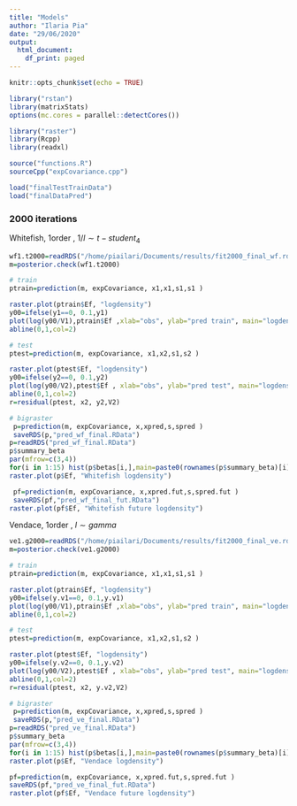 ```yaml
---
title: "Models"
author: "Ilaria Pia"
date: "29/06/2020"
output:
  html_document:
    df_print: paged
---
```


```r
knitr::opts_chunk$set(echo = TRUE)

library("rstan")
library(matrixStats)
options(mc.cores = parallel::detectCores())

library("raster")
library(Rcpp)
library(readxl)

source("functions.R")
sourceCpp("expCovariance.cpp")

load("finalTestTrainData")
load("finalDataPred")
```

### 2000 iterations

Whitefish, 1order , $1/l\sim t-student_4$
```r
wf1.t2000=readRDS("/home/piailari/Documents/results/fit2000_final_wf.rds")
m=posterior.check(wf1.t2000)

# train
ptrain=prediction(m, expCovariance, x1,x1,s1,s1 )

raster.plot(ptrain$Ef, "logdensity")
y00=ifelse(y1==0, 0.1,y1)
plot(log(y00/V1),ptrain$Ef ,xlab="obs", ylab="pred train", main="logdensity")
abline(0,1,col=2)

# test
ptest=prediction(m, expCovariance, x1,x2,s1,s2 )

raster.plot(ptest$Ef, "logdensity")
y00=ifelse(y2==0, 0.1,y2)
plot(log(y00/V2),ptest$Ef , xlab="obs", ylab="pred test", main="logdensity")
abline(0,1,col=2)
r=residual(ptest, x2, y2,V2)

# bigraster
 p=prediction(m, expCovariance, x,xpred,s,spred )
 saveRDS(p,"pred_wf_final.RData")
p=readRDS("pred_wf_final.RData")
p$summary_beta
par(mfrow=c(3,4))
for(i in 1:15) hist(p$betas[i,],main=paste0(rownames(p$summary_beta)[i]))
raster.plot(p$Ef, "Whitefish logdensity")

 pf=prediction(m, expCovariance, x,xpred.fut,s,spred.fut )
 saveRDS(pf,"pred_wf_final_fut.RData")
raster.plot(pf$Ef, "Whitefish future logdensity")

```

Vendace, 1order , $l\sim gamma$
```r
ve1.g2000=readRDS("/home/piailari/Documents/results/fit2000_final_ve.rds")
m=posterior.check(ve1.g2000)

# train
ptrain=prediction(m, expCovariance, x1,x1,s1,s1 )

raster.plot(ptrain$Ef, "logdensity")
y00=ifelse(y.v1==0, 0.1,y.v1)
plot(log(y00/V1),ptrain$Ef ,xlab="obs", ylab="pred train", main="logdensity")
abline(0,1,col=2)

# test
ptest=prediction(m, expCovariance, x1,x2,s1,s2 )

raster.plot(ptest$Ef, "logdensity")
y00=ifelse(y.v2==0, 0.1,y.v2)
plot(log(y00/V2),ptest$Ef , xlab="obs", ylab="pred test", main="logdensity")
abline(0,1,col=2)
r=residual(ptest, x2, y.v2,V2)

# bigraster
 p=prediction(m, expCovariance, x,xpred,s,spred )
 saveRDS(p,"pred_ve_final.RData")
p=readRDS("pred_ve_final.RData")
p$summary_beta
par(mfrow=c(3,4))
for(i in 1:15) hist(p$betas[i,],main=paste0(rownames(p$summary_beta)[i]))
raster.plot(p$Ef, "Vendace logdensity")

pf=prediction(m, expCovariance, x,xpred.fut,s,spred.fut )
saveRDS(pf,"pred_ve_final_fut.RData")
raster.plot(pf$Ef, "Vendace future logdensity")

```
